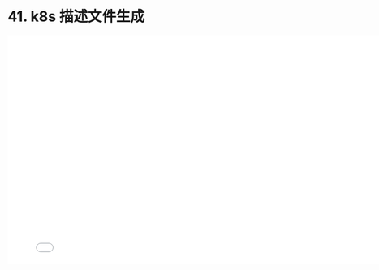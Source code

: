 # 41. k8s 描述文件生成

<iframe src="//player.bilibili.com/player.html?bvid=BV1Et4y1t7Pu&page=1"
    width="800"
    height="450"
    frameborder="0"
    allowfullscreen
    scrolling="no"
    border="0"
    framespacing="0"
    allowfullscreen="true">
</iframe>
